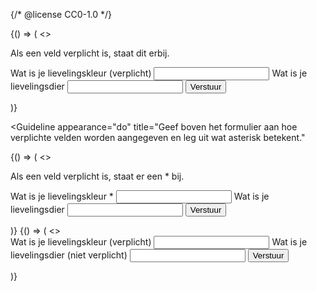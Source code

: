 {/* @license CC0-1.0 */}


<Guideline appearance="do" title="Geef boven het formulier aan hoe verplichte velden worden aangegeven.">
  <Canvas language="html">
    {() => (
      <>
        <p>Als een veld verplicht is, staat dit erbij.</p>
        <form>
          <label for="kleur3">Wat is je lievelingskleur (verplicht)</label>
          <input type="text" id="kleur3" name="lievelingskleur" aria-required="true" aria-invalid="false" />
          <label for="dier3">Wat is je lievelingsdier</label>
          <input type="text" id="dier3" name="lievelingsdier" />
          <button>Verstuur</button>
        </form>
      </>
    )}
  </Canvas>
</Guideline>

<Guideline
  appearance="do"
  title="Geef boven het formulier aan hoe verplichte velden worden aangegeven en leg uit wat asterisk betekent."
>
  <Canvas language="html">
    {() => (
      <>
        <p>Als een veld verplicht is, staat er een * bij.</p>
        <form>
          <label for="kleur4">Wat is je lievelingskleur *</label>
          <input type="text" id="kleur24" name="lievelingskleur" aria-required="true" aria-invalid="false" />
          <label for="dier4">Wat is je lievelingsdier</label>
          <input type="text" id="dier4" name="lievelingsdier" />
          <button>Verstuur</button>
        </form>
      </>
    )}
  </Canvas>
</Guideline>

<Guideline appearance="dont" title="Bij alle velden aangeven of het al dan niet verplicht is.">
  <Canvas language="html">
    {() => (
      <>
        <form>
          <label for="kleur5">Wat is je lievelingskleur (verplicht)</label>
          <input type="text" id="kleur5" name="lievelingskleur" aria-required="true" aria-invalid="false" />
          <label for="dier5">Wat is je lievelingsdier (niet verplicht)</label>
          <input type="text" id="dier5" name="lievelingsdier" />
          <button>Verstuur</button>
        </form>
      </>
    )}
  </Canvas>
</Guideline>
